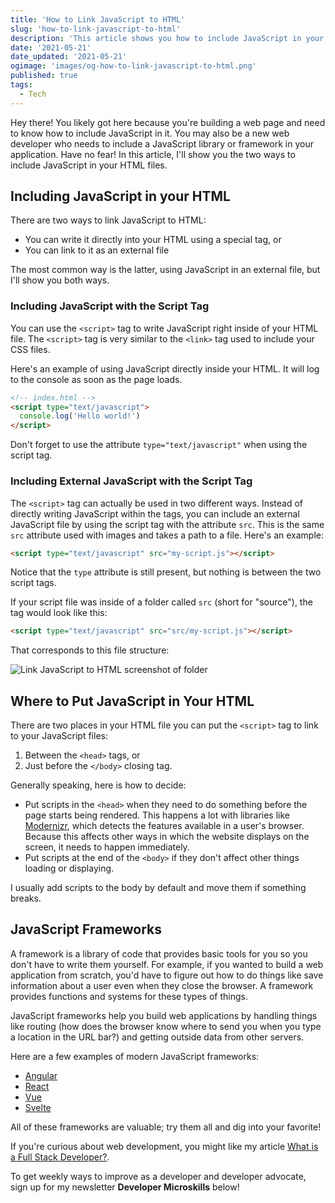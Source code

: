```yaml
---
title: 'How to Link JavaScript to HTML'
slug: 'how-to-link-javascript-to-html'
description: 'This article shows you how to include JavaScript in your HTML files.'
date: '2021-05-21'
date_updated: '2021-05-21'
ogimage: 'images/og-how-to-link-javascript-to-html.png'
published: true
tags:
  - Tech
---
```


Hey there! You likely got here because you're building a web page and need to know how to include JavaScript in it. You may also be a new web developer who needs to include a JavaScript library or framework in your application. Have no fear! In this article, I'll show you the two ways to include JavaScript in your HTML files.

## Including JavaScript in your HTML

There are two ways to link JavaScript to HTML:

- You can write it directly into your HTML using a special tag, or
- You can link to it as an external file

The most common way is the latter, using JavaScript in an external file, but I'll show you both ways.

### Including JavaScript with the Script Tag

You can use the `<script>` tag to write JavaScript right inside of your HTML file. The `<script>` tag is very similar to the `<link>` tag used to include your CSS files.

Here's an example of using JavaScript directly inside your HTML. It will log to the console as soon as the page loads.

```html
<!-- index.html -->
<script type="text/javascript">
  console.log('Hello world!')
</script>
```

Don't forget to use the attribute `type="text/javascript"` when using the script tag.

### Including External JavaScript with the Script Tag

The `<script>` tag can actually be used in two different ways. Instead of directly writing JavaScript within the tags, you can include an external JavaScript file by using the script tag with the attribute `src`. This is the same `src` attribute used with images and takes a path to a file. Here's an example:

```html
<script type="text/javascript" src="my-script.js"></script>
```

Notice that the `type` attribute is still present, but nothing is between the two script tags.

If your script file was inside of a folder called `src` (short for "source"), the tag would look like this:

```html
<script type="text/javascript" src="src/my-script.js"></script>
```

That corresponds to this file structure:

![Link JavaScript to HTML screenshot of folder](images/link-js-to-html-screenshot.png)

## Where to Put JavaScript in Your HTML

There are two places in your HTML file you can put the `<script>` tag to link to your JavaScript files:

1. Between the `<head>` tags, or
2. Just before the `</body>` closing tag.

Generally speaking, here is how to decide:

- Put scripts in the `<head>` when they need to do something before the page starts being rendered. This happens a lot with libraries like [Modernizr](https://modernizr.com/), which detects the features available in a user's browser. Because this affects other ways in which the website displays on the screen, it needs to happen immediately.
- Put scripts at the end of the `<body>` if they don't affect other things loading or displaying.

I usually add scripts to the body by default and move them if something breaks.

## JavaScript Frameworks

A framework is a library of code that provides basic tools for you so you don't have to write them yourself. For example, if you wanted to build a web application from scratch, you'd have to figure out how to do things like save information about a user even when they close the browser. A framework provides functions and systems for these types of things.

JavaScript frameworks help you build web applications by handling things like routing (how does the browser know where to send you when you type a location in the URL bar?) and getting outside data from other servers.

Here are a few examples of modern JavaScript frameworks:

- [Angular](https://angular.io/)
- [React](https://reactjs.org/)
- [Vue](https://vuejs.org/)
- [Svelte](https://svelte.dev/)

All of these frameworks are valuable; try them all and dig into your favorite!

If you're curious about web development, you might like my article [What is a Full Stack Developer?](/what-is-a-full-stack-developer).

To get weekly ways to improve as a developer and developer advocate, sign up for my newsletter **Developer Microskills** below!
